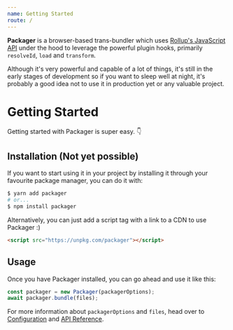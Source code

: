 ```yaml
---
name: Getting Started
route: /
---
```


**Packager** is a browser-based trans-bundler which uses [Rollup's JavaScript API](https://rollupjs.org/guide/en/#javascript-api) under the hood to leverage the powerful plugin hooks, primarily `resolveId`, `load` and `transform`.

Although it's very powerful and capable of a lot of things, it's still in the early stages of development so if you want to sleep well at night, it's probably a good idea not to use it in production yet or any valuable project.

# Getting Started

Getting started with Packager is super easy. 👇

## Installation (Not yet possible)

If you want to start using it in your project by installing it through your favourite package manager, you can do it with:

```bash
$ yarn add packager
# or...
$ npm install packager
```

Alternatively, you can just add a script tag with a link to a CDN to use Packager :)

```html
<script src="https://unpkg.com/packager"></script>
```

## Usage

Once you have Packager installed, you can go ahead and use it like this:

```js
const packager = new Packager(packagerOptions);
await packager.bundle(files);
```

For more information about `packagerOptions` and `files`, head over to [Configuration](/configuration) and [API Reference](/api-reference).
